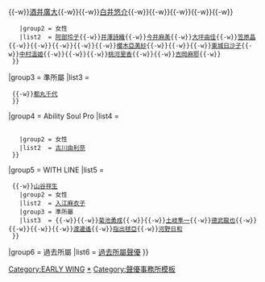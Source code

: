 {{Navbox
|name = EARLY WING
|title = [[EARLY WING]]
|listclass=hlist
|group2 = 所屬
|list2 =
  {{Navbox subgroup
    |group1 = 男性
    |list1  = {{tsl|ja|阿部大樹}}{{-w}}[[逢坂良太]]{{-w}}{{tsl|ja|紀昌利}}{{-w}}[[酒井廣大]]{{-w}}{{tsl|ja|佐々健太|佐佐健太}}{{-w}}[[白井悠介]]{{-w}}{{tsl|ja|寺井智之}}{{-w}}{{tsl|ja|鳴海崇志}}{{-w}}{{tsl|ja|福地慎太郎}}{{-w}}{{tsl|ja|矢野龍太}}{{-w}}{{tsl|ja|山本兼平}}
    |group2 = 女性
    |list2  = [[阿部玲子]]{{-w}}[[井澤詩織]]{{-w}}[[今井麻美]]{{-w}}[[大坪由佳]]{{-w}}[[笠原晶]]{{-w}}{{tsl|ja|桑門そら|桑門空}}{{-w}}{{tsl|ja|紗上唄菜}}{{-w}}{{tsl|ja|阪本智美}}{{-w}}{{tsl|ja|桜井みき|櫻井美希}}{{-w}}[[櫻木亞美紗]]{{-w}}{{tsl|ja|笹本菜津枝}}{{-w}}{{tsl|ja|志水結美}}{{-w}}[[東城日沙子]]{{-w}}[[中村溫姬]]{{-w}}{{tsl|ja|萩乃水城}}{{-w}}{{tsl|ja|水野愛日}}{{-w}}[[桃河里香]]{{-w}}{{tsl|ja|森島亜梨紗|森島亞梨紗}}{{-w}}[[吉岡麻耶]]{{-w}}{{tsl|ja|羅弘美}}
  }}
|group3 = 準所屬
|list3 =
  {{Navbox subgroup
    |group1 = 男性
    |list1  = {{tsl|ja|佐々木祐輔|佐佐木祐輔}}
    |group2 = 女性
    |list2  = {{tsl|ja|鈴木みこ|鈴木美子}}{{-w}}{{tsl|ja|高橋美月}}{{-w}}[[都丸千代]]
  }}
|group4 = Ability Soul Pro
|list4 = 
  {{Navbox subgroup
    |group1 = 男性
    |list1  = {{tsl|ja|岩瀬周平|岩瀨周平}}{{-w}}{{tsl|ja|川口翔}}
    |group2 = 女性
    |list2  = [[古川由利奈]]
  }}
|group5 = WITH LINE
|list5 = 
  {{Navbox subgroup
    |group1 = 男性
    |list1  = {{tsl|ja|亀山雄慈|龜山雄慈}}{{-w}}{{tsl|ja|須藤翔}}{{-w}}[[山谷祥生]]
    |group2 = 女性
    |list2  = [[入江麻衣子]]
    |group3 = 準所屬
    |list3  = {{tsl|ja|伊藤有希 (声優)|伊藤有希}}{{-w}}{{tsl|ja|川上晃二}}{{-w}}[[菊池勇成]]{{-w}}{{tsl|ja|喜多田悠}}{{-w}}[[土岐隼一]]{{-w}}[[德武龍也]]{{-w}}{{tsl|ja|横山遵|橫山遵}}{{-w}}{{tsl|ja|臼井晴菜}}{{-w}}{{tsl|ja|森嵜美穂|森嵜美穗}}{{-w}}[[渡邊遙]]{{-w}}[[指出毬亞]]{{-w}}[[河野日和]]
  }}
|group6 = 過去所屬
|list6 = [[EARLY WING#過去所屬聲優|過去所屬聲優]]
}}<includeonly>
[[Category:EARLY WING]]
</includeonly><noinclude>
{{DEFAULTSORT:EARLY WING}}
[[Category:EARLY WING|*]]
[[Category:聲優事務所模板]]
</noinclude>